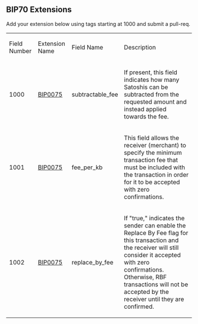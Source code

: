 ==BIP70 Extensions==

Add your extension below using tags starting at 1000 and submit a pull-req.

{|
| Field Number || Extension Name || Field Name || Description
|-
| 1000 || [[https://github.com/bitcoin/bips/blob/master/bip-0075.mediawiki|BIP0075]] || subtractable_fee || If present, this field indicates how many Satoshis can be subtracted from the requested amount and instead applied towards the fee.
|-
| 1001 || [[https://github.com/bitcoin/bips/blob/master/bip-0075.mediawiki|BIP0075]] || fee_per_kb || This field allows the receiver (merchant) to specify the minimum transaction fee that must be included with the transaction in order for it to be accepted with zero confirmations.
|-
| 1002 || [[https://github.com/bitcoin/bips/blob/master/bip-0075.mediawiki|BIP0075]] ||replace_by_fee || If "true," indicates the sender can enable the Replace By Fee flag for this transaction and the receiver will still consider it accepted with zero confirmations. Otherwise, RBF transactions will not be accepted by the receiver until they are confirmed.
|}
